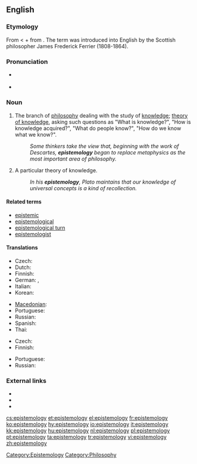 ==English==
{{wikipedia}}

===Etymology===
From {{etyl|grc|eng}} {{term|ἐπιστήμη||science, knowledge|tr=epistēmē|lang=grc|sc=polytonic}} < {{term|ἐπίσταμαι||I know|tr=epistamai|lang=grc|sc=polytonic}} + {{term|-λογία||discourse|tr=logia|lang=grc|sc=polytonic}} from {{term|λέγω||I speak|tr=legō|lang=grc|sc=polytonic}}. The term was introduced into English by the Scottish philosopher James Frederick Ferrier (1808-1864).

===Pronunciation===
* {{a|US}} {{IPA|/ɪˌpɪstəˈmɑlədʒi/}}
* {{audio|En-uk-epistemology.ogg|Audio (UK)}}

===Noun===
{{en-noun|epistemolog|ies}}

# {{uncountable}} The branch of [[philosophy]] dealing with the study of [[knowledge]]; [[theory of knowledge]], asking such questions as "What is knowledge?", "How is knowledge acquired?", "What do people know?", "How do we know what we know?".
#: ''Some thinkers take the view that, beginning with the work of Descartes, '''epistemology''' began to replace metaphysics as the most important area of philosophy.''
# {{countable}} A particular theory of knowledge.
#: ''In his '''epistemology''', Plato maintains that our knowledge of universal concepts is a kind of recollection.''

====Related terms====
* [[epistemic]]
* [[epistemological]]
* [[epistemological turn]]
* [[epistemologist]]

====Translations====
{{trans-top|branch of philosophy dealing with the study of knowledge}}
* Czech: {{t-|cs|epistemologie|f}}
* Dutch: {{t|nl|Kennistheorie}}
* Finnish: {{t|fi|tietoteoria}}
* German: {{t-|de|Erkenntnistheorie|f}}, {{t|de|Epistemologie}}
* Italian: {{t+|it|epistemologia|f}}
* Korean: {{t|ko|인식론|tr=insingnon|sc=Kore}}
{{trans-mid}}
* [[Macedonian]]: {{t|mk|епистемологија|f|tr=epistemológija}}
* Portuguese: {{t+|pt|epistemologia|f}}
* Russian: {{t|ru|эпистемология|f|tr=epist'emológija}}
* Spanish: {{t|es|gnoseología|f}}
* Thai: {{t|th|ญาณวิทยา}}
{{trans-bottom}}

{{trans-top|particular theory of knowledge}}
* Czech: {{t-|cs|epistemologie|f}}
* Finnish: {{t|fi|tietoteoria}}
{{trans-mid}}
* Portuguese: {{t+|pt|epistemologia|f}}
* Russian: {{t|ru|эпистемология|f|tr=epist'emológija}}
{{trans-bottom}}

===External links===
* {{R:Webster 1913}}
* {{R:Century 1911}}
* {{R:OneLook}}

[[Category:Epistemology]]
[[Category:Philosophy]]

[[cs:epistemology]]
[[et:epistemology]]
[[el:epistemology]]
[[fr:epistemology]]
[[ko:epistemology]]
[[hy:epistemology]]
[[io:epistemology]]
[[it:epistemology]]
[[kk:epistemology]]
[[hu:epistemology]]
[[nl:epistemology]]
[[pl:epistemology]]
[[pt:epistemology]]
[[ta:epistemology]]
[[tr:epistemology]]
[[vi:epistemology]]
[[zh:epistemology]]